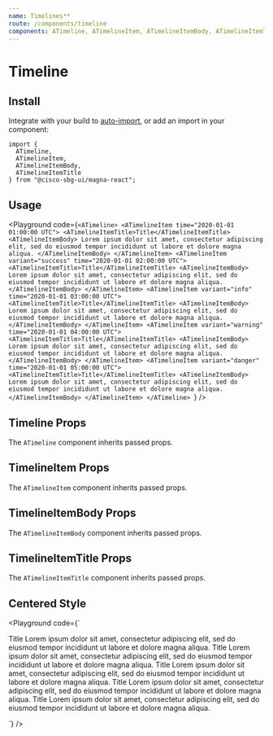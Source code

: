 ```yaml
---
name: Timelines**
route: /components/timeline
components: ATimeline, ATimelineItem, ATimelineItemBody, ATimelineItemTitle
---
```


# Timeline

## Install

Integrate with your build to [auto-import](/#integrating), or add an import in your component:

```
import {
  ATimeline,
  ATimelineItem,
  ATimelineItemBody,
  ATimelineItemTitle
} from "@cisco-sbg-ui/magna-react";
```

## Usage

<Playground
  code={`<ATimeline>
  <ATimelineItem time="2020-01-01 01:00:00 UTC">
    <ATimelineItemTitle>Title</ATimelineItemTitle>
    <ATimelineItemBody>
      Lorem ipsum dolor sit amet, consectetur adipiscing elit, sed do
      eiusmod tempor incididunt ut labore et dolore magna aliqua.
    </ATimelineItemBody>
  </ATimelineItem>
  <ATimelineItem variant="success" time="2020-01-01 02:00:00 UTC">
    <ATimelineItemTitle>Title</ATimelineItemTitle>
    <ATimelineItemBody>
      Lorem ipsum dolor sit amet, consectetur adipiscing elit, sed do
      eiusmod tempor incididunt ut labore et dolore magna aliqua.
    </ATimelineItemBody>
  </ATimelineItem>
  <ATimelineItem variant="info" time="2020-01-01 03:00:00 UTC">
    <ATimelineItemTitle>Title</ATimelineItemTitle>
    <ATimelineItemBody>
      Lorem ipsum dolor sit amet, consectetur adipiscing elit, sed do
      eiusmod tempor incididunt ut labore et dolore magna aliqua.
    </ATimelineItemBody>
  </ATimelineItem>
  <ATimelineItem variant="warning" time="2020-01-01 04:00:00 UTC">
    <ATimelineItemTitle>Title</ATimelineItemTitle>
    <ATimelineItemBody>
      Lorem ipsum dolor sit amet, consectetur adipiscing elit, sed do
      eiusmod tempor incididunt ut labore et dolore magna aliqua.
    </ATimelineItemBody>
  </ATimelineItem>
  <ATimelineItem variant="danger" time="2020-01-01 05:00:00 UTC">
    <ATimelineItemTitle>Title</ATimelineItemTitle>
    <ATimelineItemBody>
      Lorem ipsum dolor sit amet, consectetur adipiscing elit, sed do
      eiusmod tempor incididunt ut labore et dolore magna aliqua.
    </ATimelineItemBody>
  </ATimelineItem>
</ATimeline>
`}
/>

## Timeline Props

The `ATimeline` component inherits passed props.

<Props of="ATimeline" />

## TimelineItem Props

The `ATimelineItem` component inherits passed props.

<Props of="ATimelineItem" />

## TimelineItemBody Props

The `ATimelineItemBody` component inherits passed props.

<Props of="ATimelineItemBody" />

## TimelineItemTitle Props

The `ATimelineItemTitle` component inherits passed props.

<Props of="ATimelineItemTitle" />

## Centered Style

<Playground
  code={`<div className="mb-1">
  <ATimeline centered>
    <ATimelineItem time="2020-01-01 01:00:00 UTC">
      <ATimelineItemTitle>Title</ATimelineItemTitle>
      <ATimelineItemBody>
        Lorem ipsum dolor sit amet, consectetur adipiscing elit, sed do
        eiusmod tempor incididunt ut labore et dolore magna aliqua.
      </ATimelineItemBody>
    </ATimelineItem>
    <ATimelineItem variant="success" time="2020-01-01 02:00:00 UTC">
      <ATimelineItemTitle>Title</ATimelineItemTitle>
      <ATimelineItemBody>
        Lorem ipsum dolor sit amet, consectetur adipiscing elit, sed do
        eiusmod tempor incididunt ut labore et dolore magna aliqua.
      </ATimelineItemBody>
    </ATimelineItem>
    <ATimelineItem variant="info" time="2020-01-01 03:00:00 UTC">
      <ATimelineItemTitle>Title</ATimelineItemTitle>
      <ATimelineItemBody>
        Lorem ipsum dolor sit amet, consectetur adipiscing elit, sed do
        eiusmod tempor incididunt ut labore et dolore magna aliqua.
      </ATimelineItemBody>
    </ATimelineItem>
    <ATimelineItem variant="warning" time="2020-01-01 04:00:00 UTC">
      <ATimelineItemTitle>Title</ATimelineItemTitle>
      <ATimelineItemBody>
        Lorem ipsum dolor sit amet, consectetur adipiscing elit, sed do
        eiusmod tempor incididunt ut labore et dolore magna aliqua.
      </ATimelineItemBody>
    </ATimelineItem>
    <ATimelineItem variant="danger" time="2020-01-01 05:00:00 UTC">
      <ATimelineItemTitle>Title</ATimelineItemTitle>
      <ATimelineItemBody>
        Lorem ipsum dolor sit amet, consectetur adipiscing elit, sed do
        eiusmod tempor incididunt ut labore et dolore magna aliqua.
      </ATimelineItemBody>
    </ATimelineItem>
  </ATimeline>
</div>
`}
/>
